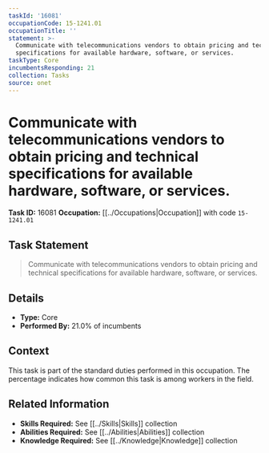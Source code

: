 ```yaml
---
taskId: '16081'
occupationCode: 15-1241.01
occupationTitle: ''
statement: >-
  Communicate with telecommunications vendors to obtain pricing and technical
  specifications for available hardware, software, or services.
taskType: Core
incumbentsResponding: 21
collection: Tasks
source: onet
---
```

# Communicate with telecommunications vendors to obtain pricing and technical specifications for available hardware, software, or services.

**Task ID:** 16081
**Occupation:** [[../Occupations|Occupation]] with code `15-1241.01`

## Task Statement

> Communicate with telecommunications vendors to obtain pricing and technical specifications for available hardware, software, or services.

## Details

- **Type:** Core
- **Performed By:** 21.0% of incumbents

## Context

This task is part of the standard duties performed in this occupation. The percentage indicates how common this task is among workers in the field.

## Related Information

- **Skills Required:** See [[../Skills|Skills]] collection
- **Abilities Required:** See [[../Abilities|Abilities]] collection
- **Knowledge Required:** See [[../Knowledge|Knowledge]] collection
